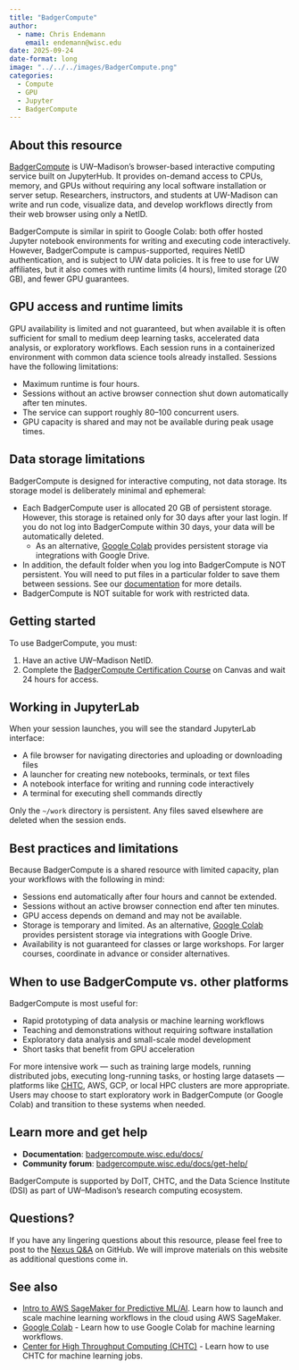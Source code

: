 ```yaml
---
title: "BadgerCompute"
author: 
  - name: Chris Endemann
    email: endemann@wisc.edu
date: 2025-09-24
date-format: long
image: "../../../images/BadgerCompute.png"
categories:
  - Compute
  - GPU
  - Jupyter
  - BadgerCompute
---
```


## About this resource

[BadgerCompute](https://badgerhub.wisc.edu/) is UW–Madison's browser-based interactive computing service built on JupyterHub. It provides on-demand access to CPUs, memory, and GPUs without requiring any local software installation or server setup. Researchers, instructors, and students at UW-Madison can write and run code, visualize data, and develop workflows directly from their web browser using only a NetID.

BadgerCompute is similar in spirit to Google Colab: both offer hosted Jupyter notebook environments for writing and executing code interactively. However, BadgerCompute is campus-supported, requires NetID authentication, and is subject to UW data policies. It is free to use for UW affiliates, but it also comes with runtime limits (4 hours), limited storage (20 GB), and fewer GPU guarantees.

## GPU access and runtime limits

GPU availability is limited and not guaranteed, but when available it is often sufficient for small to medium deep learning tasks, accelerated data analysis, or exploratory workflows. Each session runs in a containerized environment with common data science tools already installed. Sessions have the following limitations:

- Maximum runtime is four hours.
- Sessions without an active browser connection shut down automatically after ten minutes.
- The service can support roughly 80–100 concurrent users.
- GPU capacity is shared and may not be available during peak usage times.

## Data storage limitations

BadgerCompute is designed for interactive computing, not data storage. Its storage model is deliberately minimal and ephemeral:

- Each BadgerCompute user is allocated 20 GB of persistent storage. However, this storage is retained only for 30 days after your last login. If you do not log into BadgerCompute within 30 days, your data will be automatically deleted.
  - As an alternative, [Google Colab](https://uw-madison-datascience.github.io/ML-X-Nexus/Toolbox/Compute/GoogleColab.html) provides persistent storage via integrations with Google Drive.
- In addition, the default folder when you log into BadgerCompute is NOT persistent. You will need to put files in a particular folder to save them between sessions. See our [documentation](https://badgercompute.wisc.edu/docs) for more details. 
- BadgerCompute is NOT suitable for work with restricted data. 

## Getting started

To use BadgerCompute, you must:

1. Have an active UW–Madison NetID.
2. Complete the [BadgerCompute Certification Course](https://canvas.wisc.edu/enroll/JR887K) on Canvas and wait 24 hours for access.

## Working in JupyterLab

When your session launches, you will see the standard JupyterLab interface:

- A file browser for navigating directories and uploading or downloading files
- A launcher for creating new notebooks, terminals, or text files
- A notebook interface for writing and running code interactively
- A terminal for executing shell commands directly

Only the `~/work` directory is persistent. Any files saved elsewhere are deleted when the session ends.

## Best practices and limitations

Because BadgerCompute is a shared resource with limited capacity, plan your workflows with the following in mind:

- Sessions end automatically after four hours and cannot be extended.
- Sessions without an active browser connection end after ten minutes.
- GPU access depends on demand and may not be available.
- Storage is temporary and limited. As an alternative, [Google Colab](https://uw-madison-datascience.github.io/ML-X-Nexus/Toolbox/Compute/GoogleColab.html) provides persistent storage via integrations with Google Drive.
- Availability is not guaranteed for classes or large workshops. For larger courses, coordinate in advance or consider alternatives.

## When to use BadgerCompute vs. other platforms

BadgerCompute is most useful for:

- Rapid prototyping of data analysis or machine learning workflows
- Teaching and demonstrations without requiring software installation
- Exploratory data analysis and small-scale model development
- Short tasks that benefit from GPU acceleration

For more intensive work — such as training large models, running distributed jobs, executing long-running tasks, or hosting large datasets — platforms like [CHTC](https://chtc.cs.wisc.edu/), AWS, GCP, or local HPC clusters are more appropriate. Users may choose to start exploratory work in BadgerCompute (or Google Colab) and transition to these systems when needed.

## Learn more and get help

* **Documentation**: [badgercompute.wisc.edu/docs/](https://badgercompute.wisc.edu/docs/)  
* **Community forum**: [badgercompute.wisc.edu/docs/get-help/](https://badgercompute.wisc.edu/docs/get-help/)  

BadgerCompute is supported by DoIT, CHTC, and the Data Science Institute (DSI) as part of UW–Madison's research computing ecosystem.

## Questions?
If you have any lingering questions about this resource, please feel free to post to the [Nexus Q&A](https://github.com/UW-Madison-DataScience/ML-X-Nexus/discussions/categories/q-a) on GitHub. We will improve materials on this website as additional questions come in.

## See also
- [Intro to AWS SageMaker for Predictive ML/AI](https://uw-madison-datascience.github.io/ML-X-Nexus/Learn/Workshops/Intro-Amazon_SageMaker.html). Learn how to launch and scale machine learning workflows in the cloud using AWS SageMaker.
- [Google Colab](https://uw-madison-datascience.github.io/ML-X-Nexus/Toolbox/Compute/GoogleColab.html) - Learn how to use Google Colab for machine learning workflows.
- [Center for High Throughput Computing (CHTC)](https://uw-madison-datascience.github.io/ML-X-Nexus/Toolbox/Compute/CHTC.html) - Learn how to use CHTC for machine learning jobs.

